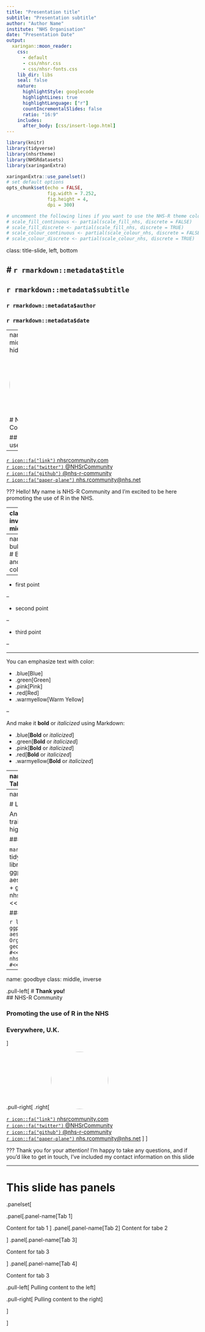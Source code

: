 ```yaml
---
title: "Presentation title"
subtitle: "Presentation subtitle"
author: "Author Name"
institute: "NHS Organisation"
date: "Presentation Date"
output:
  xaringan::moon_reader:
    css: 
      - default
      - css/nhsr.css
      - css/nhsr-fonts.css
    lib_dir: libs
    seal: false
    nature:
      highlightStyle: googlecode
      highlightLines: true
      highlightLanguage: ["r"]
      countIncrementalSlides: false
      ratio: "16:9"
    includes:
      after_body: [css/insert-logo.html]
---
```


```r
library(knitr)
library(tidyverse)
library(nhsrtheme)
library(NHSRdatasets)
library(xaringanExtra)

xaringanExtra::use_panelset()
# set default options
opts_chunk$set(echo = FALSE,
               fig.width = 7.252,
               fig.height = 4,
               dpi = 300)

# uncomment the following lines if you want to use the NHS-R theme colours by default
# scale_fill_continuous <- partial(scale_fill_nhs, discrete = FALSE)
# scale_fill_discrete <- partial(scale_fill_nhs, discrete = TRUE)
# scale_colour_continuous <- partial(scale_colour_nhs, discrete = FALSE)
# scale_colour_discrete <- partial(scale_colour_nhs, discrete = TRUE)
```

class: title-slide, left, bottom

# `r rmarkdown::metadata$title`
----
## **`r rmarkdown::metadata$subtitle`**
### `r rmarkdown::metadata$author`
### `r rmarkdown::metadata$date`

---
name: hello
class: middle, center, hide-logo

<img style="border-radius: 50%;" src="https://avatars0.githubusercontent.com/u/53170984?s=200&v=4" width="150px"/>

# NHS-R Community 

## Promoting the use of R in the NHS

--

[`r icon::fa("link")` nhsrcommunity.com](https://nhsrcommunity.com/)<br/>
[`r icon::fa("twitter")` @NHSrCommunity](https://twitter.com/NHSrCommunity)<br/>
[`r icon::fa("github")` @nhs-r-community](https://github.com/nhs-r-community)<br/>
[`r icon::fa("paper-plane")` nhs.rcommunity@nhs.net](mailto:nhs.rcommunity@nhs.net)

???
Hello! My name is NHS-R Community and I'm excited to be here promoting the use of R in the NHS.

---
class: inverse, middle

# Outline

.pull-left[

Outline slides like this one are commonly found in the wild. If they incorporate links they can become a useful "table of contents" for a slide deck.  

Downside is they aren't very memorable. I would encourage a "roadmap" approach to your presentations, using interesting transition slides that let your audience know where you've been and where you're going next.

]<!--end of left-column-->

.pull-right[
.left[
1\. [Making bullet points and emphasizing text](#bulletpoints)

2\. [Tables and quotes](#tables-quotes)

3\. [Line highlighting](#line-highlighting)

4\. [Final slide and contact info](#goodbye)
]
] <!--end of right-column-->

---
name: bulletpoints
# Bullets and text color

--

* first point

--

* second point

--

* third point

--

-----

You can emphasize text with color:

* .blue[Blue]
* .green[Green]
* .pink[Pink]
* .red[Red]
* .warmyellow[Warm Yellow]

--

And make it **bold** or _italicized_ using Markdown:

* .blue[**Bold** or _italicized_]
* .green[**Bold** or _italicized_]
* .pink[**Bold** or _italicized_]
* .red[**Bold** or _italicized_]
* .warmyellow[**Bold** or _italicized_]

---
name: tables-quotes
# Tables and quotes

### Table
.pull-left[

`NHSRDatasets::LOS_model`

Artificially generated hospital data. Fictional patients at 10 fictional hospitals, with `LOS`, `Age` and `Date status` data. 

Data were generated to learn Generalized Linear Models (GLM) concepts, modelling either `Death` or `LOS`.
]

.pull-right[
```r
knitr::kable(head(LOS_model), format = 'html')
```
]

### Quote

> The NHS-R community aims to support the learning, application and exploitation of R in the NHS through workshops, video tutorials and providing a platform for discussion and sharing of developing best practice solutions to NHS problems.

---
name: line-highlighting

# Line highlighting

An example of using the trailing comment `#<<` to highlight lines:

### Code

````markdown
`r ''````{r tidy=FALSE}
library(NHSRdatasets)
ggplot(LOS_model) +
  aes(Age, fill = Organisation) + 
  geom_boxplot() +               #<<
  nhsrtheme::scale_fill_nhs()    #<<
```
````

### Output

```r
library(NHSRdatasets)
ggplot(LOS_model) +
  aes(Age, fill = Organisation) + 
  geom_boxplot() +               #<<
  nhsrtheme::scale_fill_nhs()    #<<
```

---
name: goodbye
class: middle, inverse

.pull-left[
# **Thank you!**
<br/>
## NHS-R Community 

### Promoting the use of R in the NHS

### Everywhere, U.K.
]

.pull-right[
.right[
<img style="border-radius: 50%;" src="https://avatars0.githubusercontent.com/u/53170984?s=200&v=4" width="150px"/>


[`r icon::fa("link")` nhsrcommunity.com](https://nhsrcommunity.com/)<br/>
[`r icon::fa("twitter")` @NHSrCommunity](https://twitter.com/NHSrCommunity)<br/>
[`r icon::fa("github")` @nhs-r-community](https://github.com/nhs-r-community)<br/>
[`r icon::fa("paper-plane")` nhs.rcommunity@nhs.net](mailto:nhs.rcommunity@nhs.net)
]
]

???
Thank you for your attention! 
I'm happy to take any questions, and if you'd like to get in touch, I've included my contact information on this slide

---
# This slide has panels

.panelset[

.panel[.panel-name[Tab 1]

Content for tab 1
] <!--end of panel-->
.panel[.panel-name[Tab 2]
Content for tabe 2

] <!--end of panel-->
.panel[.panel-name[Tab 3]

Content for tab 3

] <!--end of panel-->
.panel[.panel-name[Tab 4]

Content for tab 3

.pull-left[
Pulling content to the left
]

.pull-right[
Pulling content to the right
]

] <!--end of panel-->

]

























